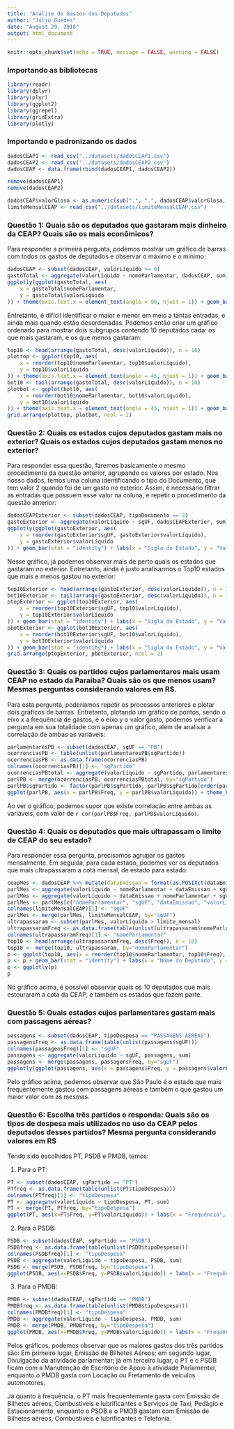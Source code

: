 ```yaml
---
title: "Análise de Gastos dos Deputados"
author: "Júlio Guedes"
date: "August 29, 2018"
output: html_document
---
```


```r
knitr::opts_chunk$set(echo = TRUE, message = FALSE, warning = FALSE)
```

### Importando as bibliotecas

```r
library(readr)
library(dplyr)
library(plyr)
library(ggplot2)
library(ggrepel)
library(gridExtra)
library(plotly)
```

### Importando e padronizando os dados

```r
dadosCEAP1 <- read_csv("../datasets/dadosCEAP1.csv")
dadosCEAP2 <- read_csv("../datasets/dadosCEAP2.csv")
dadosCEAP <- data.frame(rbind(dadosCEAP1, dadosCEAP2))

remove(dadosCEAP1)
remove(dadosCEAP2)

dadosCEAP$valorGlosa <- as.numeric(sub(",", ".", dadosCEAP$valorGlosa, fixed = TRUE))
limiteMensalCEAP <- read_csv("../datasets/limiteMensalCEAP.csv")
```

### Questão 1: Quais são os deputados que gastaram mais dinheiro da CEAP? Quais são os mais econômicos?

Para responder a primeira pergunta, podemos mostrar um gráfico de barras com todos os gastos de deputados e observar o máximo e o mínimo:

```r
dadosCEAP <- subset(dadosCEAP, valorLíquido >= 0)
gastoTotal <- aggregate(valorLíquido ~ nomeParlamentar, dadosCEAP, sum)
ggplotly(ggplot(gastoTotal, aes(
    x = gastoTotal$nomeParlamentar,
    y = gastoTotal$valorLíquido
)) + theme(axis.text.x = element_text(angle = 90, hjust = 1)) + geom_bar(stat = "identity") + labs(x = "Nome do Parlamentar", y = "Valor Líquido"))
```

Entretanto, é difícil identificar o maior e menor em meio a tantas entradas, e ainda mais quando estão desordenadas. Podemos então criar um gráfico ordenado para mostrar dois subgrupos contendo 10 deputados cada: os que mais gastaram, e os que menos gastaram:

```r
top10 <- head(arrange(gastoTotal, desc(valorLíquido)), n = 10)
plottop <- ggplot(top10, aes(
    x = reorder(top10$nomeParlamentar, top10$valorLíquido),
    y = top10$valorLíquido
)) + theme(axis.text.x = element_text(angle = 45, hjust = 1)) + geom_bar(stat = "identity") + labs(x = "Nome do Parlamentar", y = "Valor Líquido")
bot10 <- tail(arrange(gastoTotal, desc(valorLíquido)), n = 10)
plotbot <- ggplot(bot10, aes(
    x = reorder(bot10$nomeParlamentar, bot10$valorLíquido),
    y = bot10$valorLíquido
)) + theme(axis.text.x = element_text(angle = 45, hjust = 1)) + geom_bar(stat = "identity") + labs(x = "Nome do Parlamentar", y = "Valor Líquido")
grid.arrange(plottop, plotbot, ncol = 2)
```

### Questão 2: Quais os estados cujos deputados gastam mais no exterior? Quais os estados cujos deputados gastam menos no exterior?

Para responder essa questão, faremos basicamente o mesmo procedimento da questão anterior, agrupando os valores por estado. Nos nosso dados, temos uma coluna identificando o tipo do Documento, que tem valor 2 quando foi de um gasto no exterior. Assim, é necessário filtrar as entradas que possuem esse valor na coluna, e repetir o procedimento da questão anterior:

```r
dadosCEAPExterior <- subset(dadosCEAP, tipoDocumento == 2)
gastoExterior <- aggregate(valorLíquido ~ sgUF, dadosCEAPExterior, sum)
ggplotly(ggplot(gastoExterior, aes(
    x = reorder(gastoExterior$sgUF, gastoExterior$valorLíquido),
    y = gastoExterior$valorLíquido
)) + geom_bar(stat = "identity") + labs(x = "Sigla do Estado", y = "Valor Líquido Gasto no Exterior"))
```

Nesse gráfico, já podemos observar mais de perto quais os estados que gastaram no exterior. Entretanto, ainda é justo analisarmos o Top10 estados que mais e menos gastou no exterior:

```r
top10Exterior <- head(arrange(gastoExterior, desc(valorLíquido)), n = 10)
bot10Exterior <- tail(arrange(gastoExterior, desc(valorLíquido)), n = 10)
ptopExterior <- ggplot(top10Exterior, aes(
    x = reorder(top10Exterior$sgUF, top10$valorLíquido),
    y = top10Exterior$valorLíquido
)) + geom_bar(stat = "identity") + labs(x = "Sigla do Estado", y = "Valor Líquido Gasto no Exterior")
pbotExterior <- ggplot(bot10Exterior, aes(
    x = reorder(bot10Exterior$sgUF, bot10$valorLíquido),
    y = bot10Exterior$valorLíquido
)) + geom_bar(stat = "identity") + labs(x = "Sigla do Estado", y = "Valor Líquido Gasto no Exterior")
grid.arrange(ptopExterior, pbotExterior, ncol = 2)
```

### Questão 3: Quais os partidos cujos parlamentares mais usam CEAP no estado da Paraíba? Quais são os que menos usam? Mesmas perguntas considerando valores em R$.

Para esta pergunta, poderíamos repetir os processos anteriores e plotar dois gráficos de barras. Entretanto, plotando um gráfico de pontos, sendo o eixo x a frequência de gastos, e o eixo y o valor gasto, podemos verificar a pergunta em sua totalidade com apenas um gráfico, além de analisar a correlação de ambas as variáveis:

```r
parlamentaresPB <- subset(dadosCEAP, sgUF == "PB")
ocorrenciasPB <- table(unlist(parlamentaresPB$sgPartido))
ocorrenciasPB <- as.data.frame(ocorrenciasPB)
colnames(ocorrenciasPB)[1] <- "sgPartido"
ocorrenciasPBtotal <- aggregate(valorLíquido ~ sgPartido, parlamentaresPB, sum)
parlPB <- merge(ocorrenciasPB, ocorrenciasPBtotal, by="sgPartido")
parlPB$sgPartido <- factor(parlPB$sgPartido, parlPB$sgPartido[order(parlPB$valorLíquido)])
ggplot(parlPB, aes(x = parlPB$Freq, y = parlPB$valorLíquido)) + theme_bw() + labs(x = "Frequencia de gastos", y = "Quantia gasta") + geom_point(size = 2) + geom_label_repel(aes(label = parlPB$sgPartido), label.size = NA) + geom_smooth(method = lm) + scale_y_continuous(labels = scales::comma)
```

Ao ver o gráfico, podemos supor que existe correlação entre ambas as variáveis, com valor de `r cor(parlPB$Freq, parlPB$valorLíquido)`.

### Questão 4: Quais os deputados que mais ultrapassam o limite de CEAP do seu estado?

Para responder essa pergunta, precisamos agrupar os gastos mensalmente. Em seguida, para cada estado, podemos ver os deputados que mais ultrapassaram a cota mensal, de estado para estado:

```r
ceapMes <- dadosCEAP %>% mutate(dataEmissao = format(as.POSIXct(dataEmissao), "%Y-%m"))
parlMes <- aggregate(valorLíquido ~ nomeParlamentar + dataEmissao + sgUF, ceapMes, sum)
parlMes <- aggregate(valorLíquido ~ dataEmissao + nomeParlamentar + sgUF, parlMes, sum)
parlMes <- parlMes[c("nomeParlamentar", "sgUF", "dataEmissao", "valorLíquido")]
colnames(limiteMensalCEAP)[1] <- "sgUF"
parlMes <- merge(parlMes, limiteMensalCEAP, by="sgUF")
ultrapassaram <- subset(parlMes, valorLíquido > limite_mensal)
ultrapassaramFreq <- as.data.frame(table(unlist(ultrapassaram$nomeParlamentar)))
colnames(ultrapassaramFreq)[1] <- "nomeParlamentar"
top10 <- head(arrange(ultrapassaramFreq, desc(Freq)), n = 10)
top10 <- merge(top10, ultrapassaram, by="nomeParlamentar")
p <- ggplot(top10, aes(x = reorder(top10$nomeParlamentar, top10$Freq), y = top10$Freq, color=sgUF)) + theme(axis.text.x = element_text(angle = 45, hjust = 1))
p <- p + geom_bar(stat = "identity") + labs(x = "Nome do Deputado", y = "N de vezes que ultrapassou")
p <- ggplotly(p)
p
```

No gráfico acima, é possível observar quais os 10 deputados que mais estouraram a cota da CEAP, e também os estados que fazem parte.

### Questão 5: Quais estados cujos parlamentares gastam mais com passagens aéreas?

```r
passagens <- subset(dadosCEAP, tipoDespesa == "PASSAGENS AÉREAS")
passagensFreq <- as.data.frame(table(unlist(passagens$sgUF)))
colnames(passagensFreq)[1] <- "sgUF"
passagens <- aggregate(valorLíquido ~ sgUF, passagens, sum)
passagens <- merge(passagens, passagensFreq, by="sgUF")
ggplotly(ggplot(passagens, aes(x = passagens$Freq, y = passagens$valorLíquido)) + theme_bw() + geom_point(size = 2) + labs(x = "Frequência de gastos", y = "Quantia gasta") + geom_label_repel(aes(label = passagens$sgUF), label.size = NA))
```

Pelo gráfico acima, podemos observar que São Paulo é o estado que mais frequentemente gastou com passagens aéreas e também o que gastou um maior valor com as mesmas.

### Questão 6: Escolha três partidos e responda: Quais são os tipos de despesa mais utilizados no uso da CEAP pelos deputados desses partidos? Mesma pergunta considerando valores em R$

Tendo sido escolhidos PT, PSDB e PMDB, temos:

1. Para o PT:

```r
PT <- subset(dadosCEAP, sgPartido == "PT")
PTfreq <- as.data.frame(table(unlist(PT$tipoDespesa)))
colnames(PTfreq)[1] <- "tipoDespesa"
PT <- aggregate(valorLíquido ~ tipoDespesa, PT, sum)
PT <- merge(PT, PTfreq, by="tipoDespesa")
ggplot(PT, aes(x=PT$Freq, y=PT$valorLíquido)) + labs(x = "Frequência", y = "Valor Líquido") + theme_bw() + geom_point(size = 2) + scale_x_continuous(labels = scales::comma) + scale_y_continuous(labels = scales::comma) + geom_label_repel(aes(label = PT$tipoDespesa), label.size = NA, size = 2)
```

2. Para o PSDB:

```r
PSDB <- subset(dadosCEAP, sgPartido == "PSDB")
PSDBfreq <- as.data.frame(table(unlist(PSDB$tipoDespesa)))
colnames(PSDBfreq)[1] <- "tipoDespesa"
PSDB <- aggregate(valorLíquido ~ tipoDespesa, PSDB, sum)
PSDB <- merge(PSDB, PSDBfreq, by="tipoDespesa")
ggplot(PSDB, aes(x=PSDB$Freq, y=PSDB$valorLíquido)) + labs(x = "Frequência", y = "Valor Líquido") + theme_bw() + geom_point(size = 2) + scale_x_continuous(labels = scales::comma) + scale_y_continuous(labels = scales::comma) + geom_label_repel(aes(label = PSDB$tipoDespesa), label.size = NA, size = 2)
```

3. Para o PMDB:

```r
PMDB <- subset(dadosCEAP, sgPartido == "PMDB")
PMDBfreq <- as.data.frame(table(unlist(PMDB$tipoDespesa)))
colnames(PMDBfreq)[1] <- "tipoDespesa"
PMDB <- aggregate(valorLíquido ~ tipoDespesa, PMDB, sum)
PMDB <- merge(PMDB, PMDBfreq, by="tipoDespesa")
ggplot(PMDB, aes(x=PMDB$Freq, y=PMDB$valorLíquido)) + labs(x = "Frequência", y = "Valor Líquido", color="") + theme_bw() + geom_point(size = 2) + scale_x_continuous(labels = scales::comma) + scale_y_continuous(labels = scales::comma) + geom_label_repel(aes(label = PMDB$tipoDespesa), label.size = NA, size = 2)
```

Pelos gráficos, podemos observar que os maiores gastos dos três partidos são: Em primeiro lugar, Emissão de Bilhetes Aéreos; em segundo lugar, Divulgação da atividade parlamentar; já em terceiro lugar, o PT e o PSDB ficam com a Manutenção de Escritório de Apoio à atividade Parlamentar, enquanto o PMDB gasta com Locação ou Fretamento de veículos automotores. 

Já quanto à frequência, o PT mais frequentemente gasta com Emissão de Bilhetes aéreos, Combustíveis e lubrificantes e Serviços de Taxi, Pedágio e Estacionamento, enquanto o PSDB e o PMDB gastam com Emissão de Bilhetes aéreos, Combustíveis e lubrificantes e Telefonia.